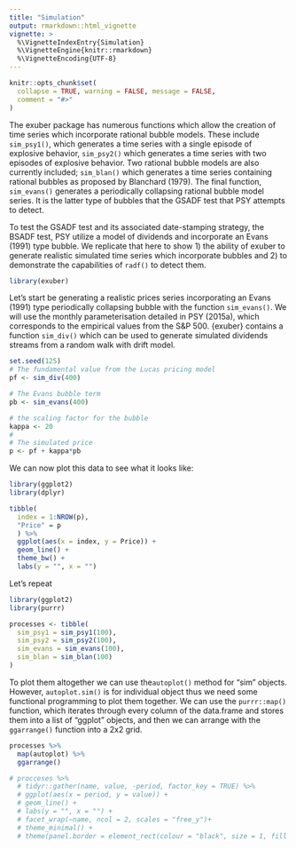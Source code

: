 ---
title: "Simulation"
output: rmarkdown::html_vignette
vignette: >
  %\VignetteIndexEntry{Simulation}
  %\VignetteEngine{knitr::rmarkdown}
  %\VignetteEncoding{UTF-8}
---

```{r setup, include = FALSE}
knitr::opts_chunk$set(
  collapse = TRUE, warning = FALSE, message = FALSE,
  comment = "#>"
)
```

The exuber package has numerous functions which allow the creation of time series which incorporate rational bubble models. These include `sim_psy1()`, which generates a time series with a single episode of explosive behavior, `sim_psy2()` which generates a time series with two episodes of explosive behavior. Two rational bubble models are also currently included; `sim_blan()` which generates a time series containing rational bubbles as proposed by Blanchard (1979). The final function, `sim_evans()` generates a periodically collapsing rational bubble model series. It is the latter type of bubbles that the GSADF test that PSY attempts to detect.

To test the GSADF test and its associated date-stamping strategy, the BSADF test, PSY utilize a model of dividends and incorporate an Evans (1991) type bubble. We replicate that here to show 1) the ability of exuber to generate realistic simulated time series which incorporate bubbles and 2) to demonstrate the capabilities of `radf()` to detect them.

```{r load, echo=FALSE, message=FALSE}
library(exuber)
```

Let's start be generating a realistic prices series incorporating an Evans (1991) type periodically collapsing bubble with the function `sim_evans()`. We will use the monthly parameterisation detailed in PSY (2015a), which corresponds to the empirical values from the S&P 500. {exuber} contains a function `sim_div()` which can be used to generate simulated dividends streams from a random walk with drift model.

```{r generate simulated data}
set.seed(125)
# The fundamental value from the Lucas pricing model
pf <- sim_div(400)

# The Evans bubble term
pb <- sim_evans(400)

# the scaling factor for the bubble
kappa <- 20
# 
# The simulated price
p <- pf + kappa*pb
```

We can now plot this data to see what it looks like:

```{r plot simulation, eval = TRUE, fig.width = 9, echo=FALSE}
library(ggplot2)
library(dplyr)

tibble(
  index = 1:NROW(p),
  "Price" = p
  ) %>% 
  ggplot(aes(x = index, y = Price)) + 
  geom_line() +
  theme_bw() +
  labs(y = "", x = "")
```

Let's repeat

```{r simulate}
library(ggplot2)
library(purrr)

processes <- tibble(
  sim_psy1 = sim_psy1(100),
  sim_psy2 = sim_psy2(100),
  sim_evans = sim_evans(100),
  sim_blan = sim_blan(100)
)
```

To plot them altogether we can use the`autoplot()` method for "sim" objects. However, `autoplot.sim()` is for individual object thus we need some functional programming to plot them together. We can use the `purrr::map()` function, which iterates through every column of the data.frame and stores them into a list of "ggplot" objects, and then we can arrange with the `ggarrange()` function into a 2x2 grid.

```{r autoplot-sim, fig.width = 9, fig.height=7}
processes %>% 
  map(autoplot) %>% 
  ggarrange()
```


```{r omit, eval=FALSE, include=FALSE}

# procceses %>%
  # tidyr::gather(name, value, -period, factor_key = TRUE) %>% 
  # ggplot(aes(x = period, y = value)) + 
  # geom_line() +
  # labs(y = "", x = "") +
  # facet_wrap(~name, ncol = 2, scales = "free_y")+
  # theme_minimal() +
  # theme(panel.border = element_rect(colour = "black", size = 1, fill = NA))
```

